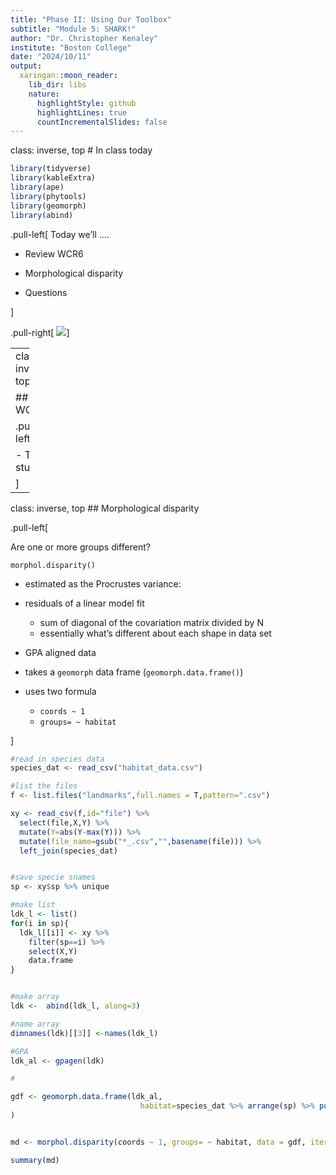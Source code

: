 ```yaml
---
title: "Phase II: Using Our Toolbox"
subtitle: "Module 5: SHARK!"
author: "Dr. Christopher Kenaley"
institute: "Boston College"
date: "2024/10/11"
output:
  xaringan::moon_reader:
    lib_dir: libs
    nature:
      highlightStyle: github
      highlightLines: true
      countIncrementalSlides: false
---
```

class: inverse, top
# In class today 

```r
library(tidyverse)
library(kableExtra)
library(ape)
library(phytools)
library(geomorph)
library(abind)


```

<!-- Add icon library -->
<link rel="stylesheet" href="https://cdnjs.cloudflare.com/ajax/libs/font-awesome/5.14.0/css/all.min.css">


.pull-left[
Today we'll ....

- Review WCR6 

- Morphological disparity

- Questions

]

.pull-right[
![](https://upload.wikimedia.org/wikipedia/commons/thumb/3/3c/Full_Shot_of_a_Caribbean_Reef_Shark_at_Tiger_Beach_Bahamas.jpg/1600px-Full_Shot_of_a_Caribbean_Reef_Shark_at_Tiger_Beach_Bahamas.jpg)
]

---
class: inverse, top
<!-- slide 1 -->

## WCR5

.pull-left[

- To R studio


]




---
class: inverse, top
## Morphological disparity

.pull-left[

Are one or more groups different?
  
 `morphol.disparity()`
 
- estimated as the Procrustes variance:
    
- residuals of a linear model fit 
    - sum of diagonal of the covariation matrix divided by N
    - essentially what's different about each shape in data set
- GPA aligned data
- takes a `geomorph` data frame (`geomorph.data.frame()`)
- uses two formula 
  -  `coords ~ 1`
  - `groups= ~ habitat`

]




```r

#read in species data
species_dat <- read_csv("habitat_data.csv")

#list the files
f <- list.files("landmarks",full.names = T,pattern=".csv")

xy <- read_csv(f,id="file") %>% 
  select(file,X,Y) %>% 
  mutate(Y=abs(Y-max(Y))) %>% 
  mutate(file_name=gsub("*_.csv","",basename(file))) %>% 
  left_join(species_dat) 


#save specie snames
sp <- xy$sp %>% unique

#make list
ldk_l <- list()
for(i in sp){
  ldk_l[[i]] <- xy %>% 
    filter(sp==i) %>% 
    select(X,Y)
    data.frame
}


#make array
ldk <-  abind(ldk_l, along=3)

#name array
dimnames(ldk)[[3]] <-names(ldk_l)

#GPA
ldk_al <- gpagen(ldk)

#

gdf <- geomorph.data.frame(ldk_al,
                             habitat=species_dat %>% arrange(sp) %>% pull(habitat)
)


md <- morphol.disparity(coords ~ 1, groups= ~ habitat, data = gdf, iter = 10000, print.progress = FALSE)

summary(md)


```








